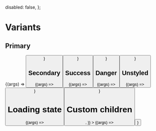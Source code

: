 
<Meta title="Components/Button" component={Button} />

  disabled: false,
};

# Variants

## Primary

<Canvas>
  <Story
    name="Primary"
    args={{
      variant: ButtonVariants.PRIMARY,
      children: 'Primary',
      ...commonArgs,
    }}
  >
    {(args) => <Button {...args} />}
  </Story>
</Canvas>

<ArgsTable story="Primary" />

## Secondary

<Canvas>
  <Story
    name="Secondary"
    args={{
      variant: ButtonVariants.SECONDARY,
      children: 'Secondary',
      ...commonArgs,
    }}
  >
    {(args) => <Button {...args} />}
  </Story>
</Canvas>

<ArgsTable story="Secondary" />

## Success

<Canvas>
  <Story
    name="Success"
    args={{
      variant: ButtonVariants.SUCCESS,
      children: 'Success',
      ...commonArgs,
    }}
  >
    {(args) => <Button {...args} />}
  </Story>
</Canvas>

<ArgsTable story="Success" />

## Danger

<Canvas>
  <Story
    name="Danger"
    args={{
      variant: ButtonVariants.DANGER,
      children: 'Danger',
      ...commonArgs,
    }}
  >
    {(args) => <Button {...args} />}
  </Story>
</Canvas>

<ArgsTable story="Danger" />

## Unstyled

<Canvas>
  <Story
    name="Unstyled"
    args={{
      variant: ButtonVariants.UNSTYLED,
      children: 'Unstyled',
      ...commonArgs,
    }}
  >
    {(args) => <Button {...args} />}
  </Story>
</Canvas>

<ArgsTable story="Unstyled" />

# Loading state

<Canvas>
  <Story
    name="Loading"
    args={{
      variant: ButtonVariants.PRIMARY,
      children: 'Sould not appear when loading',
      loading: true,
      ...commonArgs,
    }}
  >
    {(args) => <Button {...args} />}
  </Story>
</Canvas>

<ArgsTable story="Loading" />

# Custom children

<Canvas>
  <Story
    name="Custom Children"
    args={{
      ...commonArgs,
      variant: ButtonVariants.UNSTYLED,
      customChildren: true,
      children: <Icon name={Icons.TIMES} />,
    }}
  >
    {(args) => <Button {...args} />}
  </Story>
</Canvas>

<ArgsTable story="Custom Children" />
